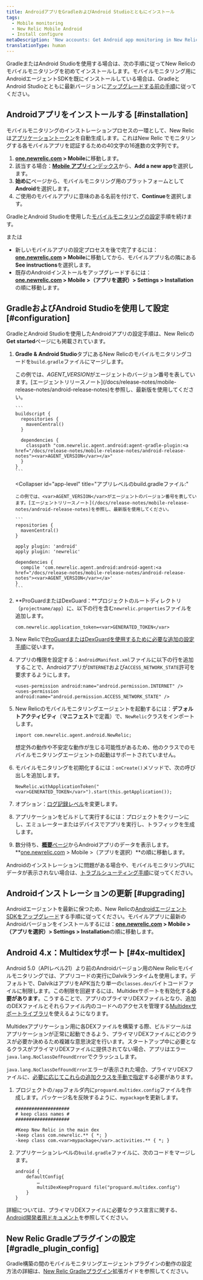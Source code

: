 ```yaml
---
title: AndroidアプリをGradleおよびAndroid Studioとともにインストール
tags:
  - Mobile monitoring
  - New Relic Mobile Android
  - Install configure
metaDescription: 'New accounts: Get Android app monitoring in New Relic at newrelic.com/signup. Existing accounts: Add mobile monitoring to your Android apps from the UI.'
translationType: human
---
```


GradleまたはAndroid Studioを使用する場合は、次の手順に従ってNew Relicのモバイルモニタリングを初めてインストールします。モバイルモニタリング用にAndroidエージェントSDKを既にインストールしている場合は、GradleとAndroid Studioとともに最新バージョンに[アップグレードする前の手順](/docs/mobile-monitoring/new-relic-mobile-android/install-configure/upgrade-new-relic-mobiles-android-sdk#android_upgrade_1)に従ってください。

## Androidアプリをインストールする [#installation]

モバイルモニタリングのインストレーションプロセスの一環として、New Relicは[アプリケーショントークン](/docs/mobile-apps/viewing-your-application-token)を自動生成します。これはNew Relic でモニタリングする各モバイルアプリを認証するための40文字の16進数の文字列です。

1. **[one.newrelic.com](https://one.newrelic.com) > Mobile**に移動します。
2. 該当する場合：[**Mobile アプリ**インデックス](/docs/mobile-monitoring/mobile-monitoring-ui/mobile-app-pages/mobile-apps-index)から、**Add a new app**を選択します。
3. **始めに**ページから、モバイルモニタリング用のプラットフォームとして**Android**を選択します。
4. ご使用のモバイルアプリに意味のある名前を付けて、**Continue**を選択します。

GradleとAndroid Studioを使用した[モバイルモニタリングの設定](#configuration)手順を続けます。

または

* 新しいモバイルアプリの設定プロセスを後で完了するには：**[one.newrelic.com](https://one.newrelic.com) > Mobile**に移動してから、モバイルアプリ名の隣にある**See instructions**を選択します。
* 既存のAndroidインストールをアップグレードするには：**[one.newrelic.com](https://one.newrelic.com/mobile) > Mobile >（アプリを選択）> Settings > Installation**の順に移動します。

## GradleおよびAndroid Studioを使用して設定 [#configuration]

GradleとAndroid Studioを使用したAndroidアプリの設定手順は、New Relicの**Get started**ページにも掲載されています。

1. **Gradle & Android Studio**タブにあるNew Relicのモバイルモニタリングコードを`build.gradle`ファイルにマージします。

   <CollapserGroup>
     <Collapser
       id="project-level"
       title="プロジェクトレベルのbuild.gradleファイル:"
     >
       この例では、<var>AGENT_VERSION</var>がエージェントのバージョン番号を表しています。[エージェントリリースノート](/docs/release-notes/mobile-release-notes/android-release-notes)を参照し、最新版を使用してください。

       ```
       buildscript {
         repositories {
           mavenCentral()
         }

         dependencies {
           classpath "com.newrelic.agent.android:agent-gradle-plugin:<a href="/docs/release-notes/mobile-release-notes/android-release-notes"><var>AGENT_VERSION</var></a>"
         }
       }
       ```
     </Collapser>

     <Collapser
       id="app-level"
       title="アプリレベルのbuild.gradleファイル:"
     >
       この例では、<var>AGENT_VERSION</var>がエージェントのバージョン番号を表しています。[エージェントリリースノート](/docs/release-notes/mobile-release-notes/android-release-notes)を参照し、最新版を使用してください。

       ```
       repositories {
         mavenCentral()
       }

       apply plugin: 'android'
       apply plugin: 'newrelic'

       dependencies {
         compile 'com.newrelic.agent.android:android-agent:<a href="/docs/release-notes/mobile-release-notes/android-release-notes"><var>AGENT_VERSION</var></a>'
       }
       ```
     </Collapser>
   </CollapserGroup>

2. **ProGuardまたはDexGuard：**プロジェクトのルートディレクトリ（`projectname/app`）に、以下の行を含む`newrelic.properties`ファイルを追加します。

   ```
   com.newrelic.application_token=<var>GENERATED_TOKEN</var>
   ```

3. New Relicで[ProGuardまたはDexGuardを使用するために必要な追加の設定手順](/docs/mobile-monitoring/new-relic-mobile-android/install-configure/configure-proguard-or-dexguard-android-apps)に従います。

4. アプリの権限を設定する：`AndroidManifest.xml`ファイルに以下の行を追加することで、Androidアプリが`INTERNET`および`ACCESS_NETWORK_STATE`許可を要求するようにします。

   ```
   <uses-permission android:name="android.permission.INTERNET" />
   <uses-permission android:name="android.permission.ACCESS_NETWORK_STATE" />
   ```

5. New Relicのモバイルモニタリングエージェントを起動するには：**デフォルトアクティビティ**（**マニフェスト**で定義）で、`NewRelic`クラスをインポートします。

   ```
   import com.newrelic.agent.android.NewRelic;
   ```

   <Callout variant="important">
     想定外の動作や不安定な動作が生じる可能性があるため、他のクラスでのモバイルモニタリングエージェントの起動はサポートされていません。
   </Callout>

6. モバイルモニタリングを初期化するには：`onCreate()`メソッドで、次の呼び出しを追加します。

   ```
   NewRelic.withApplicationToken("<var>GENERATED_TOKEN</var>").start(this.getApplication());
   ```

7. オプション：[ログ記録レベル](/docs/mobile-monitoring/new-relic-mobile-android/api-guides/android-agent-configuration-feature-flags#logging)を変更します。

8. アプリケーションをビルドして実行するには：プロジェクトをクリーンにし、エミュレーターまたはデバイスでアプリを実行し、トラフィックを生成します。

9. 数分待ち、[**概要**ページ](/docs/mobile-monitoring/mobile-monitoring-ui/mobile-app-pages/mobile-apps-overview-page)からAndroidアプリのデータを表示します。**[one.newrelic.com](https://one.newrelic.com/mobile) > Mobile >（アプリを選択）**の順に移動します。

Androidのインストレーションに問題がある場合や、モバイルモニタリングUIにデータが表示されない場合は、[トラブルシューティング手順](/docs/mobile-monitoring/new-relic-mobile-android/troubleshoot/no-data-appears-android)に従ってください。

## Androidインストレーションの更新 [#upgrading]

Androidエージェントを最新に保つため、New Relicの[AndroidエージェントSDKをアップグレード](/docs/mobile-monitoring/new-relic-mobile-android/install-configure/upgrading-new-relic-mobiles-android-sdk)する手順に従ってください。モバイルアプリに最新のAndroidバージョンをインストールするには：**[one.newrelic.com](https://one.newrelic.com/mobile) > Mobile >（アプリを選択）> Settings > Installation**の順に移動します。

## Android 4.x：Multidexサポート [#4x-multidex]

Android 5.0（APIレベル21）より前のAndroidバージョン用のNew Relicモバイルモニタリングでは、アプリコードの実行にDalvikランタイムを使用します。デフォルトで、DalvikはアプリをAPK当たり単一の`classes.dex`バイトコードファイルに制限します。この制限を回避するには、Multidexサポートを有効化する**必要があります**。こうすることで、アプリのプライマリDEXファイルとなり、追加のDEXファイルとそれらファイル内のコードへのアクセスを管理する[Multidexサポートライブラリ](https://developer.android.com/tools/support-library/features.html#multidex)を使えるようになります。

Multidexアプリケーション用に各DEXファイルを構築する際、ビルドツールはアプリケーションが正常に起動できるよう、プライマリDEXファイルにどのクラスが必要か決めるため複雑な意思決定を行います。スタートアップ中に必要となるクラスがプライマリDEXファイルに提供されてない場合、アプリはエラー`java.lang.NoClassDefFoundError`でクラッシュします。

`java.lang.NoClassDefFoundError`エラーが表示された場合、プライマリDEXファイルに、[必要に応じてこれらの追加クラスを手動で指定](https://developer.android.com/studio/build/multidex.html#keep)する必要があります。

1. プロジェクトの`/app`フォルダ内に`proguard.multidex.config`ファイルを作成します。パッケージ名を反映するように、`mypackage`を更新します。

   ```
   ####################
   # keep class names #
   ####################

   #Keep New Relic in the main dex
   -keep class com.newrelic.** { *; }
   -keep class com.<var>mypackage</var>.activities.** { *; }
   ```

2. アプリケーションレベルの`build.gradle`ファイルに、次のコードをマージします。

   ```
   android { 
       defaultConfig{
           …
           multiDexKeepProguard file("proguard.multidex.config")
       }
   }
   ```

詳細については、プライマリDEXファイルに必要なクラス宣言に関する、[Android開発者用ドキュメント](https://developer.android.com/studio/build/multidex.html#keep)を参照してください。

## New Relic Gradleプラグインの設定 [#gradle_plugin_config]

Gradle構築の間のモバイルモニタリングエージェントプラグインの動作の設定方法の詳細は、[New Relic Gradleプラグイン](/docs/mobile-monitoring/new-relic-mobile-android/install-configure/configure-new-relic-gradle-plugin)拡張ガイドを参照してください。
